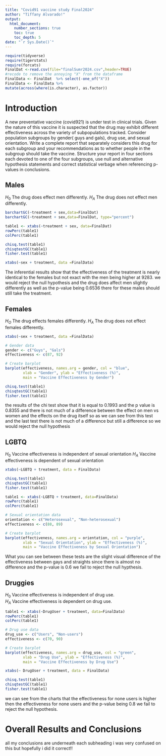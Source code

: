 ```yaml
---
title: "Covid91 vaccine study Final2024"
author: "Tiffany Alvarado!"
output: 
  html_document:
    number_sections: true
    toc: true
    toc_depth: 5
date: "`r Sys.Date()`" 
---
```


```r
require(tidyverse)
require(tigerstats)
require(forcats)
FinalDat <-read.csv(file="finalSumr2024.csv",header=TRUE)
#recode to remove the annoying "X" from the dataframe
FinalData <- FinalDat  %>% select(-one_of("X"))
FinalData <- FinalData %>%
mutate(across(where(is.character), as.factor))
```

# Introduction

A new  preventative vaccine (covid921) is under test in clinical trials. Given the nature of this vaccine it is suspected that the drug may exhibit different effectiveness across the variety of subpopulations tracked. Consider population subgroups by gender( guys and gals), drug use, and sexual orientation. Write a complete report that separately considers this drug for each subgroup and your recommendations as to whether people in the subgroup should take the vaccine. Structure your report in four sections each devoted to one of the four subgroups, use null and alternative hypothesis statements and correct statistical verbage when referencing p-values in conclusions.

## Males

$H_0$ The drug does effect men differently. 
$H_A$ The drug does not effect men differently. 


```r
barchartGC(~treatment + sex,data=FinalDat)
barchartGC(~treatment + sex,data=FinalDat, type="percent")

```
```r
table1 <- xtabs(~treatment + sex, data=FinalDat)
rowPerc(table1)
colPerc(table1)
```

```r
chisq.test(table1)
chisqtestGC(table1)
fisher.test(table1)
```
```r
xtabs(~sex + treatment, data =FinalData)
```

The inferential results show that the effectiveness of the treatment is nearly identical to the females but not exact with the men being higher at 9283. we would reject the null hypothesis and the drug does affect men slightly differently as well as the p-value being 0.6536 there for these males should still take the treatment.


## Females

$H_O$ The drug effects females differently. 
$H_A$ The drug does not effect females differently. 

```r
xtabs(~sex + treatment, data =FinalData)
```

```r
# Gender data
gender <- c("Guys", "Gals")
effectiveness <- c(87, 92)

# Create barplot
barplot(effectiveness, names.arg = gender, col = "blue",
        xlab = "Gender", ylab = "Effectiveness (%)",
        main = "Vaccine Effectiveness by Gender")

```

```r
chisq.test(table1)
chisqtestGC(table1)
fisher.test(table1)
```


the results of the chi test show that it is equal to 0.1993 and the p value is 0.8355 and there is not much of a difference between the effect on men vs women and the effects on the drug itself so as we can see from this test and the last test there is not much of a difference but still a difference so we would reject the null hypothesis

## LGBTQ

$H_0$ Vaccine effectiveness is independent of sexual orientation 
$H_A$ Vaccine effectiveness is dependent of sexual orientation

 
```r
xtabs(~LGBTQ + treatment, data = FinalData)
```

```r
chisq.test(table1)
chisqtestGC(table1)
fisher.test(table1)
```

```r
table1 <- xtabs(~LGBTQ + treatment, data=FinalData)
rowPerc(table1)
colPerc(table1)
```
```r
# Sexual orientation data
orientation <- c("Heterosexual", "Non-heterosexual")
effectiveness <- c(88, 89)

# Create barplot
barplot(effectiveness, names.arg = orientation, col = "purple",
        xlab = "Sexual Orientation", ylab = "Effectiveness (%)",
        main = "Vaccine Effectiveness by Sexual Orientation")

```



What you can see between these tests are the slight visual difference of the effectiveness between gays and straights since there is almost no difference and the p-value is 0.6 we fail to reject the null hypthesis. 

## Druggies

$H_0$ Vaccine effectiveness is independent of drug use.  
$H_A$ Vaccine effectiveness is dependent on drug use.

```r
table1 <- xtabs(~DrugUser + treatment, data=FinalData)
rowPerc(table1)
colPerc(table1)
```

```r
# Drug use data
drug_use <- c("Users", "Non-users")
effectiveness <- c(70, 90)

# Create barplot
barplot(effectiveness, names.arg = drug_use, col = "green",
        xlab = "Drug Use", ylab = "Effectiveness (%)",
        main = "Vaccine Effectiveness by Drug Use")

```

```r
xtabs(~ DrugUser + treatment, data = FinalData)
```

```r
chisq.test(table1)
chisqtestGC(table1)
fisher.test(table1)
```

we can see from the charts that the effectiveness for none users is higher then the effectiveness for none users and the p-value being 0.8 we fail to reject the null hypothesis. 

# Overall Results and Conclusions

all my conclusions are underneath each subheading i was very confused on this but hopefully i did it correct!!
